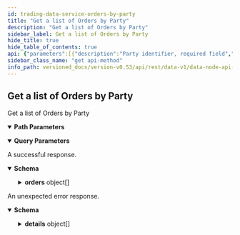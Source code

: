 ```yaml
---
id: trading-data-service-orders-by-party
title: "Get a list of Orders by Party"
description: "Get a list of Orders by Party"
sidebar_label: Get a list of Orders by Party
hide_title: true
hide_table_of_contents: true
api: {"parameters":[{"description":"Party identifier, required field","in":"path","name":"partyId","required":true,"schema":{"type":"string"}},{"description":"Skip the number of records specified, default is 0.","in":"query","name":"pagination.skip","required":false,"schema":{"format":"uint64","type":"string"}},{"description":"Limit the number of returned records to the value specified, default is 50.","in":"query","name":"pagination.limit","required":false,"schema":{"format":"uint64","type":"string"}},{"description":"Descending reverses the order of the records returned,\ndefault is true, if false the results will be returned in ascending order.","in":"query","name":"pagination.descending","required":false,"schema":{"type":"boolean"}}],"responses":{"200":{"content":{"application/json":{"schema":{"properties":{"orders":{"items":{"properties":{"batchId":{"format":"uint64","title":"Batch identifier for the order, used internally for orders submitted during auctions\nto keep track of the auction batch this order falls under (required for fees calculation)","type":"string"},"createdAt":{"format":"int64","title":"Timestamp for when the order was created at, in nanoseconds since the epoch\n- See [`VegaTimeResponse`](#api.VegaTimeResponse).`timestamp`","type":"string"},"expiresAt":{"format":"int64","title":"Timestamp for when the order will expire, in nanoseconds since the epoch\n- See [`VegaTimeResponse`](#api.VegaTimeResponse).`timestamp`, valid only for [`Order.TimeInForce`](#vega.Order.TimeInForce)`.TIME_IN_FORCE_GTT`","type":"string"},"id":{"title":"Unique identifier for the order (set by the system after consensus)","type":"string"},"liquidityProvisionId":{"description":"Is this order created as part of a liquidity provision, will be empty if not.","type":"string"},"marketId":{"title":"Market identifier for the order","type":"string"},"partyId":{"title":"Party identifier for the order","type":"string"},"peggedOrder":{"description":"Pegged order details, used only if the order represents a pegged order.","properties":{"offset":{"title":"Offset from the price reference","type":"string"},"reference":{"title":"Which price point are we linked to","default":"PEGGED_REFERENCE_UNSPECIFIED","description":"- PEGGED_REFERENCE_UNSPECIFIED: Default value for PeggedReference, no reference given\n - PEGGED_REFERENCE_MID: Mid price reference\n - PEGGED_REFERENCE_BEST_BID: Best bid price reference\n - PEGGED_REFERENCE_BEST_ASK: Best ask price reference","enum":["PEGGED_REFERENCE_UNSPECIFIED","PEGGED_REFERENCE_MID","PEGGED_REFERENCE_BEST_BID","PEGGED_REFERENCE_BEST_ASK"],"type":"string"}},"title":"Pegged orders are limit orders where the price is specified in the form REFERENCE +/- OFFSET\nThey can be used for any limit order that is valid during continuous trading","type":"object"},"price":{"title":"Price for the order, the price is an integer, for example `123456` is a correctly\nformatted price of `1.23456` assuming market configured to 5 decimal places","type":"string"},"reason":{"title":"If the Order `status` is `STATUS_REJECTED` then an [`OrderError`](#vega.OrderError) reason will be specified\n- The default for this field is `ORDER_ERROR_NONE` which signifies that there were no errors","default":"ORDER_ERROR_UNSPECIFIED","description":"- ORDER_ERROR_UNSPECIFIED: Default value, no error reported\n - ORDER_ERROR_INVALID_MARKET_ID: Order was submitted for a market that does not exist\n - ORDER_ERROR_INVALID_ORDER_ID: Order was submitted with an invalid identifier\n - ORDER_ERROR_OUT_OF_SEQUENCE: Order was amended with a sequence number that was not previous version + 1\n - ORDER_ERROR_INVALID_REMAINING_SIZE: Order was amended with an invalid remaining size (e.g. remaining greater than total size)\n - ORDER_ERROR_TIME_FAILURE: Node was unable to get Vega (blockchain) time\n - ORDER_ERROR_REMOVAL_FAILURE: Failed to remove an order from the book\n - ORDER_ERROR_INVALID_EXPIRATION_DATETIME: An order with `TimeInForce.TIME_IN_FORCE_GTT` was submitted or amended\nwith an expiration that was badly formatted or otherwise invalid\n - ORDER_ERROR_INVALID_ORDER_REFERENCE: Order was submitted or amended with an invalid reference field\n - ORDER_ERROR_EDIT_NOT_ALLOWED: Order amend was submitted for an order field that cannot not be amended (e.g. order identifier)\n - ORDER_ERROR_AMEND_FAILURE: Amend failure because amend details do not match original order\n - ORDER_ERROR_NOT_FOUND: Order not found in an order book or store\n - ORDER_ERROR_INVALID_PARTY_ID: Order was submitted with an invalid or missing party identifier\n - ORDER_ERROR_MARKET_CLOSED: Order was submitted for a market that has closed\n - ORDER_ERROR_MARGIN_CHECK_FAILED: Order was submitted, but the party did not have enough collateral to cover the order\n - ORDER_ERROR_MISSING_GENERAL_ACCOUNT: Order was submitted, but the party did not have an account for this asset\n - ORDER_ERROR_INTERNAL_ERROR: Unspecified internal error\n - ORDER_ERROR_INVALID_SIZE: Order was submitted with an invalid or missing size (e.g. 0)\n - ORDER_ERROR_INVALID_PERSISTENCE: Order was submitted with an invalid persistence for its type\n - ORDER_ERROR_INVALID_TYPE: Order was submitted with an invalid type field\n - ORDER_ERROR_SELF_TRADING: Order was stopped as it would have traded with another order submitted from the same party\n - ORDER_ERROR_INSUFFICIENT_FUNDS_TO_PAY_FEES: Order was submitted, but the party did not have enough collateral to cover the fees for the order\n - ORDER_ERROR_INCORRECT_MARKET_TYPE: Order was submitted with an incorrect or invalid market type\n - ORDER_ERROR_INVALID_TIME_IN_FORCE: Order was submitted with invalid time in force\n - ORDER_ERROR_GFN_ORDER_DURING_AN_AUCTION: A GFN order has got to the market when it is in auction mode\n - ORDER_ERROR_GFA_ORDER_DURING_CONTINUOUS_TRADING: A GFA order has got to the market when it is in continuous trading mode\n - ORDER_ERROR_CANNOT_AMEND_TO_GTT_WITHOUT_EXPIRYAT: Attempt to amend order to GTT without ExpiryAt\n - ORDER_ERROR_EXPIRYAT_BEFORE_CREATEDAT: Attempt to amend ExpiryAt to a value before CreatedAt\n - ORDER_ERROR_CANNOT_HAVE_GTC_AND_EXPIRYAT: Attempt to amend to GTC without an ExpiryAt value\n - ORDER_ERROR_CANNOT_AMEND_TO_FOK_OR_IOC: Amending to FOK or IOC is invalid\n - ORDER_ERROR_CANNOT_AMEND_TO_GFA_OR_GFN: Amending to GFA or GFN is invalid\n - ORDER_ERROR_CANNOT_AMEND_FROM_GFA_OR_GFN: Amending from GFA or GFN is invalid\n - ORDER_ERROR_CANNOT_SEND_IOC_ORDER_DURING_AUCTION: IOC orders are not allowed during auction\n - ORDER_ERROR_CANNOT_SEND_FOK_ORDER_DURING_AUCTION: FOK orders are not allowed during auction\n - ORDER_ERROR_MUST_BE_LIMIT_ORDER: Pegged orders must be LIMIT orders\n - ORDER_ERROR_MUST_BE_GTT_OR_GTC: Pegged orders can only have TIF GTC or GTT\n - ORDER_ERROR_WITHOUT_REFERENCE_PRICE: Pegged order must have a reference price\n - ORDER_ERROR_BUY_CANNOT_REFERENCE_BEST_ASK_PRICE: Buy pegged order cannot reference best ask price\n - ORDER_ERROR_OFFSET_MUST_BE_GREATER_OR_EQUAL_TO_ZERO: Pegged order offset must be >= 0\n - ORDER_ERROR_SELL_CANNOT_REFERENCE_BEST_BID_PRICE: Sell pegged order cannot reference best bid price\n - ORDER_ERROR_OFFSET_MUST_BE_GREATER_THAN_ZERO: Pegged order offset must be > zero\n - ORDER_ERROR_INSUFFICIENT_ASSET_BALANCE: The party has an insufficient balance, or does not have\na general account to submit the order (no deposits made\nfor the required asset)\n - ORDER_ERROR_CANNOT_AMEND_PEGGED_ORDER_DETAILS_ON_NON_PEGGED_ORDER: Cannot amend a non pegged orders details\n - ORDER_ERROR_UNABLE_TO_REPRICE_PEGGED_ORDER: We are unable to re-price a pegged order because a market price is unavailable\n - ORDER_ERROR_UNABLE_TO_AMEND_PRICE_ON_PEGGED_ORDER: It is not possible to amend the price of an existing pegged order\n - ORDER_ERROR_NON_PERSISTENT_ORDER_OUT_OF_PRICE_BOUNDS: An FOK, IOC, or GFN order was rejected because it resulted in trades outside the price bounds","enum":["ORDER_ERROR_UNSPECIFIED","ORDER_ERROR_INVALID_MARKET_ID","ORDER_ERROR_INVALID_ORDER_ID","ORDER_ERROR_OUT_OF_SEQUENCE","ORDER_ERROR_INVALID_REMAINING_SIZE","ORDER_ERROR_TIME_FAILURE","ORDER_ERROR_REMOVAL_FAILURE","ORDER_ERROR_INVALID_EXPIRATION_DATETIME","ORDER_ERROR_INVALID_ORDER_REFERENCE","ORDER_ERROR_EDIT_NOT_ALLOWED","ORDER_ERROR_AMEND_FAILURE","ORDER_ERROR_NOT_FOUND","ORDER_ERROR_INVALID_PARTY_ID","ORDER_ERROR_MARKET_CLOSED","ORDER_ERROR_MARGIN_CHECK_FAILED","ORDER_ERROR_MISSING_GENERAL_ACCOUNT","ORDER_ERROR_INTERNAL_ERROR","ORDER_ERROR_INVALID_SIZE","ORDER_ERROR_INVALID_PERSISTENCE","ORDER_ERROR_INVALID_TYPE","ORDER_ERROR_SELF_TRADING","ORDER_ERROR_INSUFFICIENT_FUNDS_TO_PAY_FEES","ORDER_ERROR_INCORRECT_MARKET_TYPE","ORDER_ERROR_INVALID_TIME_IN_FORCE","ORDER_ERROR_GFN_ORDER_DURING_AN_AUCTION","ORDER_ERROR_GFA_ORDER_DURING_CONTINUOUS_TRADING","ORDER_ERROR_CANNOT_AMEND_TO_GTT_WITHOUT_EXPIRYAT","ORDER_ERROR_EXPIRYAT_BEFORE_CREATEDAT","ORDER_ERROR_CANNOT_HAVE_GTC_AND_EXPIRYAT","ORDER_ERROR_CANNOT_AMEND_TO_FOK_OR_IOC","ORDER_ERROR_CANNOT_AMEND_TO_GFA_OR_GFN","ORDER_ERROR_CANNOT_AMEND_FROM_GFA_OR_GFN","ORDER_ERROR_CANNOT_SEND_IOC_ORDER_DURING_AUCTION","ORDER_ERROR_CANNOT_SEND_FOK_ORDER_DURING_AUCTION","ORDER_ERROR_MUST_BE_LIMIT_ORDER","ORDER_ERROR_MUST_BE_GTT_OR_GTC","ORDER_ERROR_WITHOUT_REFERENCE_PRICE","ORDER_ERROR_BUY_CANNOT_REFERENCE_BEST_ASK_PRICE","ORDER_ERROR_OFFSET_MUST_BE_GREATER_OR_EQUAL_TO_ZERO","ORDER_ERROR_SELL_CANNOT_REFERENCE_BEST_BID_PRICE","ORDER_ERROR_OFFSET_MUST_BE_GREATER_THAN_ZERO","ORDER_ERROR_INSUFFICIENT_ASSET_BALANCE","ORDER_ERROR_CANNOT_AMEND_PEGGED_ORDER_DETAILS_ON_NON_PEGGED_ORDER","ORDER_ERROR_UNABLE_TO_REPRICE_PEGGED_ORDER","ORDER_ERROR_UNABLE_TO_AMEND_PRICE_ON_PEGGED_ORDER","ORDER_ERROR_NON_PERSISTENT_ORDER_OUT_OF_PRICE_BOUNDS"],"type":"string"},"reference":{"title":"Reference given for the order, this is typically used to retrieve an order submitted through consensus\n- Currently set internally by the node to return a unique reference identifier for the order submission","type":"string"},"remaining":{"format":"uint64","title":"Size remaining, when this reaches 0 then the order is fully filled and status becomes STATUS_FILLED","type":"string"},"side":{"title":"Side for the order, e.g. SIDE_BUY or SIDE_SELL - See [`Side`](#vega.Side)","default":"SIDE_UNSPECIFIED","description":"- SIDE_UNSPECIFIED: Default value, always invalid\n - SIDE_BUY: Buy order\n - SIDE_SELL: Sell order","enum":["SIDE_UNSPECIFIED","SIDE_BUY","SIDE_SELL"],"type":"string"},"size":{"format":"uint64","title":"Size for the order, for example, in a futures market the size equals the number of contracts","type":"string"},"status":{"title":"The current status for the order. See [`Order.Status`](#vega.Order.Status)\n- For detail on `STATUS_REJECTED` please check the [`OrderError`](#vega.OrderError) value given in the `reason` field","default":"STATUS_UNSPECIFIED","description":"Status values for an order\nSee resulting status in [What order types are available to trade on Vega?](https://docs.testnet.vega.xyz/docs/trading-questions/#what-order-types-are-available-to-trade-on-vega) for more detail.\n\n - STATUS_UNSPECIFIED: Default value, always invalid\n - STATUS_ACTIVE: Used for active unfilled or partially filled orders\n - STATUS_EXPIRED: Used for expired GTT orders\n - STATUS_CANCELLED: Used for orders cancelled by the party that created the order\n - STATUS_STOPPED: Used for unfilled FOK or IOC orders, and for orders that were stopped by the network\n - STATUS_FILLED: Used for closed fully filled orders\n - STATUS_REJECTED: Used for orders when not enough collateral was available to fill the margin requirements\n - STATUS_PARTIALLY_FILLED: Used for closed partially filled IOC orders\n - STATUS_PARKED: Order has been removed from the order book and has been parked, this applies to pegged orders only","enum":["STATUS_UNSPECIFIED","STATUS_ACTIVE","STATUS_EXPIRED","STATUS_CANCELLED","STATUS_STOPPED","STATUS_FILLED","STATUS_REJECTED","STATUS_PARTIALLY_FILLED","STATUS_PARKED"],"type":"string"},"timeInForce":{"title":"Time in force indicates how long an order will remain active before it is executed or expires.\n- See [`Order.TimeInForce`](#vega.Order.TimeInForce)","default":"TIME_IN_FORCE_UNSPECIFIED","description":"- TIME_IN_FORCE_UNSPECIFIED: Default value for TimeInForce, can be valid for an amend\n - TIME_IN_FORCE_GTC: Good until cancelled\n - TIME_IN_FORCE_GTT: Good until specified time\n - TIME_IN_FORCE_IOC: Immediate or cancel\n - TIME_IN_FORCE_FOK: Fill or kill\n - TIME_IN_FORCE_GFA: Good for auction\n - TIME_IN_FORCE_GFN: Good for normal","enum":["TIME_IN_FORCE_UNSPECIFIED","TIME_IN_FORCE_GTC","TIME_IN_FORCE_GTT","TIME_IN_FORCE_IOC","TIME_IN_FORCE_FOK","TIME_IN_FORCE_GFA","TIME_IN_FORCE_GFN"],"type":"string"},"type":{"title":"Type for the order - See [`Order.Type`](#vega.Order.Type)","default":"TYPE_UNSPECIFIED","description":"- TYPE_UNSPECIFIED: Default value, always invalid\n - TYPE_LIMIT: Used for Limit orders\n - TYPE_MARKET: Used for Market orders\n - TYPE_NETWORK: Used for orders where the initiating party is the network (with distressed parties)","enum":["TYPE_UNSPECIFIED","TYPE_LIMIT","TYPE_MARKET","TYPE_NETWORK"],"type":"string"},"updatedAt":{"format":"int64","title":"Timestamp for when the Order was last updated, in nanoseconds since the epoch\n- See [`VegaTimeResponse`](#api.VegaTimeResponse).`timestamp`","type":"string"},"version":{"format":"uint64","title":"The version for the order, initial value is version 1 and is incremented after each successful amend","type":"string"}},"title":"An order can be submitted, amended and cancelled on Vega in an attempt to make trades with other parties","type":"object"},"title":"A list of 0 or more orders","type":"array"}},"title":"Response for a list of orders for a party","type":"object"}}},"description":"A successful response."},"default":{"content":{"application/json":{"schema":{"properties":{"code":{"format":"int32","type":"integer"},"details":{"items":{"additionalProperties":{},"properties":{"@type":{"type":"string"}},"type":"object"},"type":"array"},"message":{"type":"string"}},"type":"object"}}},"description":"An unexpected error response."}},"tags":["TradingDataService"],"operationId":"TradingDataService_OrdersByParty","description":"Get a list of Orders by Party","method":"get","path":"/parties/{partyId}/orders","servers":[{"url":"https://vega.xprv.io/datanode","description":"vega.xprv.io"}],"info":{"title":"data-node/api/v1/trading_data.proto","version":"0.53.0"},"postman":{"name":"Get a list of Orders by Party","description":{"type":"text/plain"},"url":{"path":["parties",":partyId","orders"],"host":["{{baseUrl}}"],"query":[{"disabled":false,"description":{"content":"Skip the number of records specified, default is 0.","type":"text/plain"},"key":"pagination.skip","value":""},{"disabled":false,"description":{"content":"Limit the number of returned records to the value specified, default is 50.","type":"text/plain"},"key":"pagination.limit","value":""},{"disabled":false,"description":{"content":"Descending reverses the order of the records returned,\ndefault is true, if false the results will be returned in ascending order.","type":"text/plain"},"key":"pagination.descending","value":""}],"variable":[{"disabled":false,"description":{"content":"(Required) Party identifier, required field","type":"text/plain"},"type":"any","value":"","key":"partyId"}]},"header":[{"key":"Accept","value":"application/json"}],"method":"GET"}}
sidebar_class_name: "get api-method"
info_path: versioned_docs/version-v0.53/api/rest/data-v1/data-node-api-v-1-trading-data-proto
---
```



## Get a list of Orders by Party



Get a list of Orders by Party

<details style={{"marginBottom":"1rem"}} data-collapsed={false} open={true}><summary style={{}}><strong>Path Parameters</strong></summary><div><ul><ParamsItem className={"paramsItem"} param={{"description":"Party identifier, required field","in":"path","name":"partyId","required":true,"schema":{"type":"string"}}}></ParamsItem></ul></div></details><details style={{"marginBottom":"1rem"}} data-collapsed={false} open={true}><summary style={{}}><strong>Query Parameters</strong></summary><div><ul><ParamsItem className={"paramsItem"} param={{"description":"Skip the number of records specified, default is 0.","in":"query","name":"pagination.skip","required":false,"schema":{"format":"uint64","type":"string"}}}></ParamsItem><ParamsItem className={"paramsItem"} param={{"description":"Limit the number of returned records to the value specified, default is 50.","in":"query","name":"pagination.limit","required":false,"schema":{"format":"uint64","type":"string"}}}></ParamsItem><ParamsItem className={"paramsItem"} param={{"description":"Descending reverses the order of the records returned,\ndefault is true, if false the results will be returned in ascending order.","in":"query","name":"pagination.descending","required":false,"schema":{"type":"boolean"}}}></ParamsItem></ul></div></details><div><ApiTabs><TabItem label={"200"} value={"200"}><div>

A successful response.

</div><div><MimeTabs groupId={"mime-type"}><TabItem label={"application/json"} value={"application/json"}><SchemaTabs groupId={"schema-tabs"}><TabItem label={"Schema"} value={"Schema"}><details style={{}} data-collapsed={false} open={true}><summary style={{"textAlign":"left"}}><strong>Schema</strong></summary><div style={{"textAlign":"left","marginLeft":"1rem"}}></div><ul style={{"marginLeft":"1rem"}}><SchemaItem collapsible={true} className={"schemaItem"}><details style={{}}><summary style={{}}><strong>orders</strong><span style={{"opacity":"0.6"}}> object[]</span></summary><div style={{"marginLeft":"1rem"}}><SchemaItem collapsible={false} name={"batchId"} required={false} schemaDescription={undefined} schemaName={"uint64"} qualifierMessage={undefined} defaultValue={undefined}></SchemaItem><SchemaItem collapsible={false} name={"createdAt"} required={false} schemaDescription={undefined} schemaName={"int64"} qualifierMessage={undefined} defaultValue={undefined}></SchemaItem><SchemaItem collapsible={false} name={"expiresAt"} required={false} schemaDescription={undefined} schemaName={"int64"} qualifierMessage={undefined} defaultValue={undefined}></SchemaItem><SchemaItem collapsible={false} name={"id"} required={false} schemaDescription={undefined} schemaName={"Unique identifier for the order (set by the system after consensus)"} qualifierMessage={undefined} defaultValue={undefined}></SchemaItem><SchemaItem collapsible={false} name={"liquidityProvisionId"} required={false} schemaDescription={"Is this order created as part of a liquidity provision, will be empty if not."} schemaName={"string"} qualifierMessage={undefined} defaultValue={undefined}></SchemaItem><SchemaItem collapsible={false} name={"marketId"} required={false} schemaDescription={undefined} schemaName={"Market identifier for the order"} qualifierMessage={undefined} defaultValue={undefined}></SchemaItem><SchemaItem collapsible={false} name={"partyId"} required={false} schemaDescription={undefined} schemaName={"Party identifier for the order"} qualifierMessage={undefined} defaultValue={undefined}></SchemaItem><SchemaItem collapsible={true} className={"schemaItem"}><details style={{}}><summary style={{}}><strong>peggedOrder</strong><span style={{"opacity":"0.6"}}> object</span></summary><div style={{"marginLeft":"1rem"}}><div style={{"marginTop":".5rem","marginBottom":".5rem"}}>

Pegged order details, used only if the order represents a pegged order.

</div><SchemaItem collapsible={false} name={"offset"} required={false} schemaDescription={undefined} schemaName={"Offset from the price reference"} qualifierMessage={undefined} defaultValue={undefined}></SchemaItem><SchemaItem collapsible={false} name={"reference"} required={false} schemaDescription={"- PEGGED_REFERENCE_UNSPECIFIED: Default value for PeggedReference, no reference given\n - PEGGED_REFERENCE_MID: Mid price reference\n - PEGGED_REFERENCE_BEST_BID: Best bid price reference\n - PEGGED_REFERENCE_BEST_ASK: Best ask price reference"} schemaName={"Which price point are we linked to"} qualifierMessage={"**Possible values:** [`PEGGED_REFERENCE_UNSPECIFIED`, `PEGGED_REFERENCE_MID`, `PEGGED_REFERENCE_BEST_BID`, `PEGGED_REFERENCE_BEST_ASK`]"} defaultValue={"PEGGED_REFERENCE_UNSPECIFIED"}></SchemaItem></div></details></SchemaItem><SchemaItem collapsible={false} name={"price"} required={false} schemaDescription={undefined} schemaName={"Price for the order, the price is an integer, for example `123456` is a correctly\nformatted price of `1.23456` assuming market configured to 5 decimal places"} qualifierMessage={undefined} defaultValue={undefined}></SchemaItem><SchemaItem collapsible={false} name={"reason"} required={false} schemaDescription={"- ORDER_ERROR_UNSPECIFIED: Default value, no error reported\n - ORDER_ERROR_INVALID_MARKET_ID: Order was submitted for a market that does not exist\n - ORDER_ERROR_INVALID_ORDER_ID: Order was submitted with an invalid identifier\n - ORDER_ERROR_OUT_OF_SEQUENCE: Order was amended with a sequence number that was not previous version + 1\n - ORDER_ERROR_INVALID_REMAINING_SIZE: Order was amended with an invalid remaining size (e.g. remaining greater than total size)\n - ORDER_ERROR_TIME_FAILURE: Node was unable to get Vega (blockchain) time\n - ORDER_ERROR_REMOVAL_FAILURE: Failed to remove an order from the book\n - ORDER_ERROR_INVALID_EXPIRATION_DATETIME: An order with `TimeInForce.TIME_IN_FORCE_GTT` was submitted or amended\nwith an expiration that was badly formatted or otherwise invalid\n - ORDER_ERROR_INVALID_ORDER_REFERENCE: Order was submitted or amended with an invalid reference field\n - ORDER_ERROR_EDIT_NOT_ALLOWED: Order amend was submitted for an order field that cannot not be amended (e.g. order identifier)\n - ORDER_ERROR_AMEND_FAILURE: Amend failure because amend details do not match original order\n - ORDER_ERROR_NOT_FOUND: Order not found in an order book or store\n - ORDER_ERROR_INVALID_PARTY_ID: Order was submitted with an invalid or missing party identifier\n - ORDER_ERROR_MARKET_CLOSED: Order was submitted for a market that has closed\n - ORDER_ERROR_MARGIN_CHECK_FAILED: Order was submitted, but the party did not have enough collateral to cover the order\n - ORDER_ERROR_MISSING_GENERAL_ACCOUNT: Order was submitted, but the party did not have an account for this asset\n - ORDER_ERROR_INTERNAL_ERROR: Unspecified internal error\n - ORDER_ERROR_INVALID_SIZE: Order was submitted with an invalid or missing size (e.g. 0)\n - ORDER_ERROR_INVALID_PERSISTENCE: Order was submitted with an invalid persistence for its type\n - ORDER_ERROR_INVALID_TYPE: Order was submitted with an invalid type field\n - ORDER_ERROR_SELF_TRADING: Order was stopped as it would have traded with another order submitted from the same party\n - ORDER_ERROR_INSUFFICIENT_FUNDS_TO_PAY_FEES: Order was submitted, but the party did not have enough collateral to cover the fees for the order\n - ORDER_ERROR_INCORRECT_MARKET_TYPE: Order was submitted with an incorrect or invalid market type\n - ORDER_ERROR_INVALID_TIME_IN_FORCE: Order was submitted with invalid time in force\n - ORDER_ERROR_GFN_ORDER_DURING_AN_AUCTION: A GFN order has got to the market when it is in auction mode\n - ORDER_ERROR_GFA_ORDER_DURING_CONTINUOUS_TRADING: A GFA order has got to the market when it is in continuous trading mode\n - ORDER_ERROR_CANNOT_AMEND_TO_GTT_WITHOUT_EXPIRYAT: Attempt to amend order to GTT without ExpiryAt\n - ORDER_ERROR_EXPIRYAT_BEFORE_CREATEDAT: Attempt to amend ExpiryAt to a value before CreatedAt\n - ORDER_ERROR_CANNOT_HAVE_GTC_AND_EXPIRYAT: Attempt to amend to GTC without an ExpiryAt value\n - ORDER_ERROR_CANNOT_AMEND_TO_FOK_OR_IOC: Amending to FOK or IOC is invalid\n - ORDER_ERROR_CANNOT_AMEND_TO_GFA_OR_GFN: Amending to GFA or GFN is invalid\n - ORDER_ERROR_CANNOT_AMEND_FROM_GFA_OR_GFN: Amending from GFA or GFN is invalid\n - ORDER_ERROR_CANNOT_SEND_IOC_ORDER_DURING_AUCTION: IOC orders are not allowed during auction\n - ORDER_ERROR_CANNOT_SEND_FOK_ORDER_DURING_AUCTION: FOK orders are not allowed during auction\n - ORDER_ERROR_MUST_BE_LIMIT_ORDER: Pegged orders must be LIMIT orders\n - ORDER_ERROR_MUST_BE_GTT_OR_GTC: Pegged orders can only have TIF GTC or GTT\n - ORDER_ERROR_WITHOUT_REFERENCE_PRICE: Pegged order must have a reference price\n - ORDER_ERROR_BUY_CANNOT_REFERENCE_BEST_ASK_PRICE: Buy pegged order cannot reference best ask price\n - ORDER_ERROR_OFFSET_MUST_BE_GREATER_OR_EQUAL_TO_ZERO: Pegged order offset must be >= 0\n - ORDER_ERROR_SELL_CANNOT_REFERENCE_BEST_BID_PRICE: Sell pegged order cannot reference best bid price\n - ORDER_ERROR_OFFSET_MUST_BE_GREATER_THAN_ZERO: Pegged order offset must be > zero\n - ORDER_ERROR_INSUFFICIENT_ASSET_BALANCE: The party has an insufficient balance, or does not have\na general account to submit the order (no deposits made\nfor the required asset)\n - ORDER_ERROR_CANNOT_AMEND_PEGGED_ORDER_DETAILS_ON_NON_PEGGED_ORDER: Cannot amend a non pegged orders details\n - ORDER_ERROR_UNABLE_TO_REPRICE_PEGGED_ORDER: We are unable to re-price a pegged order because a market price is unavailable\n - ORDER_ERROR_UNABLE_TO_AMEND_PRICE_ON_PEGGED_ORDER: It is not possible to amend the price of an existing pegged order\n - ORDER_ERROR_NON_PERSISTENT_ORDER_OUT_OF_PRICE_BOUNDS: An FOK, IOC, or GFN order was rejected because it resulted in trades outside the price bounds"} schemaName={"If the Order `status` is `STATUS_REJECTED` then an [`OrderError`](#vega.OrderError) reason will be specified\n- The default for this field is `ORDER_ERROR_NONE` which signifies that there were no errors"} qualifierMessage={"**Possible values:** [`ORDER_ERROR_UNSPECIFIED`, `ORDER_ERROR_INVALID_MARKET_ID`, `ORDER_ERROR_INVALID_ORDER_ID`, `ORDER_ERROR_OUT_OF_SEQUENCE`, `ORDER_ERROR_INVALID_REMAINING_SIZE`, `ORDER_ERROR_TIME_FAILURE`, `ORDER_ERROR_REMOVAL_FAILURE`, `ORDER_ERROR_INVALID_EXPIRATION_DATETIME`, `ORDER_ERROR_INVALID_ORDER_REFERENCE`, `ORDER_ERROR_EDIT_NOT_ALLOWED`, `ORDER_ERROR_AMEND_FAILURE`, `ORDER_ERROR_NOT_FOUND`, `ORDER_ERROR_INVALID_PARTY_ID`, `ORDER_ERROR_MARKET_CLOSED`, `ORDER_ERROR_MARGIN_CHECK_FAILED`, `ORDER_ERROR_MISSING_GENERAL_ACCOUNT`, `ORDER_ERROR_INTERNAL_ERROR`, `ORDER_ERROR_INVALID_SIZE`, `ORDER_ERROR_INVALID_PERSISTENCE`, `ORDER_ERROR_INVALID_TYPE`, `ORDER_ERROR_SELF_TRADING`, `ORDER_ERROR_INSUFFICIENT_FUNDS_TO_PAY_FEES`, `ORDER_ERROR_INCORRECT_MARKET_TYPE`, `ORDER_ERROR_INVALID_TIME_IN_FORCE`, `ORDER_ERROR_GFN_ORDER_DURING_AN_AUCTION`, `ORDER_ERROR_GFA_ORDER_DURING_CONTINUOUS_TRADING`, `ORDER_ERROR_CANNOT_AMEND_TO_GTT_WITHOUT_EXPIRYAT`, `ORDER_ERROR_EXPIRYAT_BEFORE_CREATEDAT`, `ORDER_ERROR_CANNOT_HAVE_GTC_AND_EXPIRYAT`, `ORDER_ERROR_CANNOT_AMEND_TO_FOK_OR_IOC`, `ORDER_ERROR_CANNOT_AMEND_TO_GFA_OR_GFN`, `ORDER_ERROR_CANNOT_AMEND_FROM_GFA_OR_GFN`, `ORDER_ERROR_CANNOT_SEND_IOC_ORDER_DURING_AUCTION`, `ORDER_ERROR_CANNOT_SEND_FOK_ORDER_DURING_AUCTION`, `ORDER_ERROR_MUST_BE_LIMIT_ORDER`, `ORDER_ERROR_MUST_BE_GTT_OR_GTC`, `ORDER_ERROR_WITHOUT_REFERENCE_PRICE`, `ORDER_ERROR_BUY_CANNOT_REFERENCE_BEST_ASK_PRICE`, `ORDER_ERROR_OFFSET_MUST_BE_GREATER_OR_EQUAL_TO_ZERO`, `ORDER_ERROR_SELL_CANNOT_REFERENCE_BEST_BID_PRICE`, `ORDER_ERROR_OFFSET_MUST_BE_GREATER_THAN_ZERO`, `ORDER_ERROR_INSUFFICIENT_ASSET_BALANCE`, `ORDER_ERROR_CANNOT_AMEND_PEGGED_ORDER_DETAILS_ON_NON_PEGGED_ORDER`, `ORDER_ERROR_UNABLE_TO_REPRICE_PEGGED_ORDER`, `ORDER_ERROR_UNABLE_TO_AMEND_PRICE_ON_PEGGED_ORDER`, `ORDER_ERROR_NON_PERSISTENT_ORDER_OUT_OF_PRICE_BOUNDS`]"} defaultValue={"ORDER_ERROR_UNSPECIFIED"}></SchemaItem><SchemaItem collapsible={false} name={"reference"} required={false} schemaDescription={undefined} schemaName={"Reference given for the order, this is typically used to retrieve an order submitted through consensus\n- Currently set internally by the node to return a unique reference identifier for the order submission"} qualifierMessage={undefined} defaultValue={undefined}></SchemaItem><SchemaItem collapsible={false} name={"remaining"} required={false} schemaDescription={undefined} schemaName={"uint64"} qualifierMessage={undefined} defaultValue={undefined}></SchemaItem><SchemaItem collapsible={false} name={"side"} required={false} schemaDescription={"- SIDE_UNSPECIFIED: Default value, always invalid\n - SIDE_BUY: Buy order\n - SIDE_SELL: Sell order"} schemaName={"Side for the order, e.g. SIDE_BUY or SIDE_SELL - See [`Side`](#vega.Side)"} qualifierMessage={"**Possible values:** [`SIDE_UNSPECIFIED`, `SIDE_BUY`, `SIDE_SELL`]"} defaultValue={"SIDE_UNSPECIFIED"}></SchemaItem><SchemaItem collapsible={false} name={"size"} required={false} schemaDescription={undefined} schemaName={"uint64"} qualifierMessage={undefined} defaultValue={undefined}></SchemaItem><SchemaItem collapsible={false} name={"status"} required={false} schemaDescription={"Status values for an order\nSee resulting status in [What order types are available to trade on Vega?](https://docs.testnet.vega.xyz/docs/trading-questions/#what-order-types-are-available-to-trade-on-vega) for more detail.\n\n - STATUS_UNSPECIFIED: Default value, always invalid\n - STATUS_ACTIVE: Used for active unfilled or partially filled orders\n - STATUS_EXPIRED: Used for expired GTT orders\n - STATUS_CANCELLED: Used for orders cancelled by the party that created the order\n - STATUS_STOPPED: Used for unfilled FOK or IOC orders, and for orders that were stopped by the network\n - STATUS_FILLED: Used for closed fully filled orders\n - STATUS_REJECTED: Used for orders when not enough collateral was available to fill the margin requirements\n - STATUS_PARTIALLY_FILLED: Used for closed partially filled IOC orders\n - STATUS_PARKED: Order has been removed from the order book and has been parked, this applies to pegged orders only"} schemaName={"The current status for the order. See [`Order.Status`](#vega.Order.Status)\n- For detail on `STATUS_REJECTED` please check the [`OrderError`](#vega.OrderError) value given in the `reason` field"} qualifierMessage={"**Possible values:** [`STATUS_UNSPECIFIED`, `STATUS_ACTIVE`, `STATUS_EXPIRED`, `STATUS_CANCELLED`, `STATUS_STOPPED`, `STATUS_FILLED`, `STATUS_REJECTED`, `STATUS_PARTIALLY_FILLED`, `STATUS_PARKED`]"} defaultValue={"STATUS_UNSPECIFIED"}></SchemaItem><SchemaItem collapsible={false} name={"timeInForce"} required={false} schemaDescription={"- TIME_IN_FORCE_UNSPECIFIED: Default value for TimeInForce, can be valid for an amend\n - TIME_IN_FORCE_GTC: Good until cancelled\n - TIME_IN_FORCE_GTT: Good until specified time\n - TIME_IN_FORCE_IOC: Immediate or cancel\n - TIME_IN_FORCE_FOK: Fill or kill\n - TIME_IN_FORCE_GFA: Good for auction\n - TIME_IN_FORCE_GFN: Good for normal"} schemaName={"Time in force indicates how long an order will remain active before it is executed or expires.\n- See [`Order.TimeInForce`](#vega.Order.TimeInForce)"} qualifierMessage={"**Possible values:** [`TIME_IN_FORCE_UNSPECIFIED`, `TIME_IN_FORCE_GTC`, `TIME_IN_FORCE_GTT`, `TIME_IN_FORCE_IOC`, `TIME_IN_FORCE_FOK`, `TIME_IN_FORCE_GFA`, `TIME_IN_FORCE_GFN`]"} defaultValue={"TIME_IN_FORCE_UNSPECIFIED"}></SchemaItem><SchemaItem collapsible={false} name={"type"} required={false} schemaDescription={"- TYPE_UNSPECIFIED: Default value, always invalid\n - TYPE_LIMIT: Used for Limit orders\n - TYPE_MARKET: Used for Market orders\n - TYPE_NETWORK: Used for orders where the initiating party is the network (with distressed parties)"} schemaName={"Type for the order - See [`Order.Type`](#vega.Order.Type)"} qualifierMessage={"**Possible values:** [`TYPE_UNSPECIFIED`, `TYPE_LIMIT`, `TYPE_MARKET`, `TYPE_NETWORK`]"} defaultValue={"TYPE_UNSPECIFIED"}></SchemaItem><SchemaItem collapsible={false} name={"updatedAt"} required={false} schemaDescription={undefined} schemaName={"int64"} qualifierMessage={undefined} defaultValue={undefined}></SchemaItem><SchemaItem collapsible={false} name={"version"} required={false} schemaDescription={undefined} schemaName={"uint64"} qualifierMessage={undefined} defaultValue={undefined}></SchemaItem></div></details></SchemaItem></ul></details></TabItem><TabItem label={"Example (from schema)"} value={"Example (from schema)"}><ResponseSamples responseExample={"{\n  \"orders\": [\n    {\n      \"batchId\": \"string\",\n      \"createdAt\": \"string\",\n      \"expiresAt\": \"string\",\n      \"id\": \"string\",\n      \"liquidityProvisionId\": \"string\",\n      \"marketId\": \"string\",\n      \"partyId\": \"string\",\n      \"peggedOrder\": {\n        \"offset\": \"string\",\n        \"reference\": \"PEGGED_REFERENCE_UNSPECIFIED\"\n      },\n      \"price\": \"string\",\n      \"reason\": \"ORDER_ERROR_UNSPECIFIED\",\n      \"reference\": \"string\",\n      \"remaining\": \"string\",\n      \"side\": \"SIDE_UNSPECIFIED\",\n      \"size\": \"string\",\n      \"status\": \"STATUS_UNSPECIFIED\",\n      \"timeInForce\": \"TIME_IN_FORCE_UNSPECIFIED\",\n      \"type\": \"TYPE_UNSPECIFIED\",\n      \"updatedAt\": \"string\",\n      \"version\": \"string\"\n    }\n  ]\n}"} language={"json"}></ResponseSamples></TabItem></SchemaTabs></TabItem></MimeTabs></div></TabItem><TabItem label={"default"} value={"default"}><div>

An unexpected error response.

</div><div><MimeTabs groupId={"mime-type"}><TabItem label={"application/json"} value={"application/json"}><SchemaTabs groupId={"schema-tabs"}><TabItem label={"Schema"} value={"Schema"}><details style={{}} data-collapsed={false} open={true}><summary style={{"textAlign":"left"}}><strong>Schema</strong></summary><div style={{"textAlign":"left","marginLeft":"1rem"}}></div><ul style={{"marginLeft":"1rem"}}><SchemaItem collapsible={false} name={"code"} required={false} schemaDescription={undefined} schemaName={"int32"} qualifierMessage={undefined} defaultValue={undefined}></SchemaItem><SchemaItem collapsible={true} className={"schemaItem"}><details style={{}}><summary style={{}}><strong>details</strong><span style={{"opacity":"0.6"}}> object[]</span></summary><div style={{"marginLeft":"1rem"}}><SchemaItem collapsible={false} name={"@type"} required={false} schemaDescription={undefined} schemaName={"string"} qualifierMessage={undefined} defaultValue={undefined}></SchemaItem></div></details></SchemaItem><SchemaItem collapsible={false} name={"message"} required={false} schemaDescription={undefined} schemaName={"string"} qualifierMessage={undefined} defaultValue={undefined}></SchemaItem></ul></details></TabItem><TabItem label={"Example (from schema)"} value={"Example (from schema)"}><ResponseSamples responseExample={"{\n  \"code\": 0,\n  \"details\": [\n    {\n      \"@type\": \"string\"\n    }\n  ],\n  \"message\": \"string\"\n}"} language={"json"}></ResponseSamples></TabItem></SchemaTabs></TabItem></MimeTabs></div></TabItem></ApiTabs></div>
      